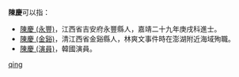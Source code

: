 '''陳慶'''可以指：
* [[陳慶_(永豐)|陳慶 (永豐)]]，江西省吉安府永豐縣人，嘉靖二十九年庚戌科進士。
* [[陳慶_(金谿)|陳慶 (金谿)]]，清江西省金谿縣人，林爽文事件時在澎湖附近海域殉職。
* [[陳慶_(演員)|陳慶 (演員)]]，韓國演員。

{{disambig}}
[[Category:二字陈姓人名消歧义|qing]]